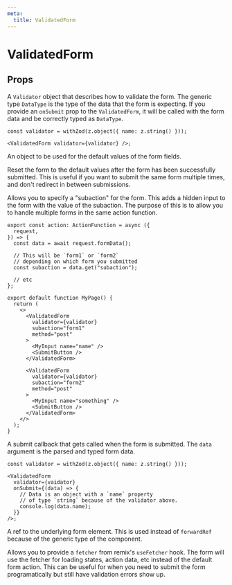 ```yaml
---
meta:
  title: ValidatedForm
---
```



# ValidatedForm

## Props

<PropHeader prop="validator" type="Validator<DataType>" />

A `Validator` object that describes how to validate the form.
The generic type `DataType` is the type of the data that the form is expecting.
If you provide an `onSubmit` prop to the `ValidatedForm`,
it will be called with the form data and be correctly typed as `DataType`.

```tsx
const validator = withZod(z.object({ name: z.string() }));

<ValidatedForm validator={validator} />;
```

<PropHeader
  prop="defaultValues"
  type="Partial<DataType>"
  optional
/>

An object to be used for the default values of the form fields.

<PropHeader
  prop="resetAfterSubmit"
  type="boolean"
  optional
/>

Reset the form to the default values after the form has been successfully submitted.
This is useful if you want to submit the same form multiple times,
and don't redirect in between submissions.

<PropHeader prop="subaction" type="string" optional />

Allows you to specify a "subaction" for the form.
This adds a hidden input to the form with the value of the subaction.
The purpose of this is to allow you to handle multiple forms in the same action function.

```tsx
export const action: ActionFunction = async ({
  request,
}) => {
  const data = await request.formData();

  // This will be `form1` or `form2`
  // depending on which form you submitted
  const subaction = data.get("subaction");

  // etc
};

export default function MyPage() {
  return (
    <>
      <ValidatedForm
        validator={validator}
        subaction="form1"
        method="post"
      >
        <MyInput name="name" />
        <SubmitButton />
      </ValidatedForm>

      <ValidatedForm
        validator={validator}
        subaction="form2"
        method="post"
      >
        <MyInput name="something" />
        <SubmitButton />
      </ValidatedForm>
    </>
  );
}
```

<PropHeader
  prop="onSubmit"
  type="(data: DataType, event: React.FormEvent<HTMLFormElement>) => void"
  optional
/>

A submit callback that gets called when the form is submitted.
The `data` argument is the parsed and typed form data.

```tsx
const validator = withZod(z.object({ name: z.string() }));

<ValidatedForm
  validator={vaidator}
  onSubmit={(data) => {
    // Data is an object with a `name` property
    // of type `string` because of the validator above.
    console.log(data.name);
  }}
/>;
```

<PropHeader
  prop="formRef"
  type="React.RefObject<HTMLFormElement>"
  optional
/>

A ref to the underlying form element. This is used instead of `forwardRef`
because of the generic type of the component.

<PropHeader
  prop="fetcher"
  type="(data: DataType, event: React.FormEvent<HTMLFormElement>) => void"
  optional
/>

Allows you to provide a `fetcher` from remix's `useFetcher` hook.
The form will use the fetcher for loading states, action data, etc
instead of the default form action. This can be useful for when you need to
submit the form programatically but still have validation errors show up.
